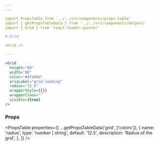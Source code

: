 ```yaml
---
---

import PropsTable from '../../src/components/props-table'
import { getPropsTableData } from '../../src/components/helpers'
import { Grid } from 'react-loader-spinner'

# Grid

<Grid />

---
```


```jsx live
<Grid
  height="80"
  width="80"
  color="#4fa94d"
  ariaLabel="grid-loading"
  radius="12.5"
  wrapperStyle={{}}
  wrapperClass=""
  visible={true}
/>
```

### Props

<PropsTable
  properties={[
    ...getPropsTableData('grid', ['colors']),
    {
      name: 'radius',
      type: 'number | string',
      default: '12.5',
      description: 'Radius of the grid',
    },
  ]}
/>
